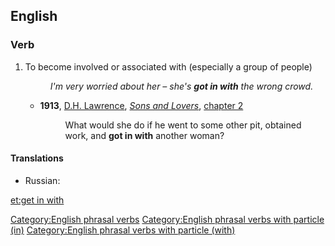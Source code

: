 ==English==

===Verb===
{{en-verb|head=[[get]] [[in]] [[with]]|gets in with|getting in with|got in with|(''UK'') '''[[got in with]]''', (''US'') '''[[gotten in with]]'''}}

# To become involved or associated with (especially a group of people)
#:''I'm very worried about her &ndash; she's '''got in with''' the wrong crowd.''
#*'''1913''', [[w:D. H. Lawrence|D.H. Lawrence]], ''[[s:Sons_and_Lovers|Sons and Lovers]]'', [[s:Sons and Lovers/Chapter II|chapter 2]]
#*:What would she do if he went to some other pit, obtained work, and '''got in with''' another woman?
====Translations====
{{trans-top|to become involved or associated with}}
* Russian: {{t|ru|сойтись|tr=sojtísʼ|sc=Cyrl}}{{pf}}
{{trans-mid}}
{{trans-bottom}}


[[Category:English phrasal verbs]]
[[Category:English phrasal verbs with particle (in)]]
[[Category:English phrasal verbs with particle (with)]]

[[et:get in with]]